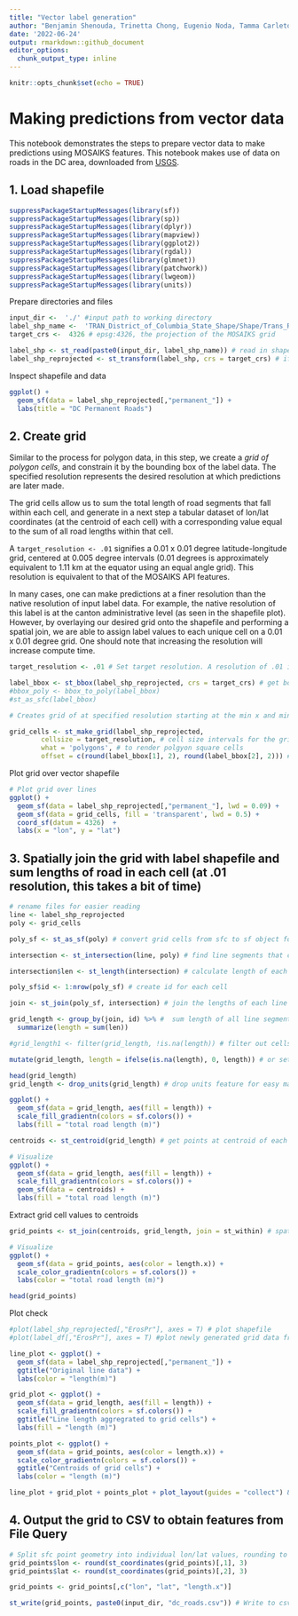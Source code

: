 ```yaml
---
title: "Vector label generation"
author: "Benjamin Shenouda, Trinetta Chong, Eugenio Noda, Tamma Carleton"
date: '2022-06-24'
output: rmarkdown::github_document
editor_options:
  chunk_output_type: inline
---
```


```r
knitr::opts_chunk$set(echo = TRUE)
```

# Making predictions from vector data

This notebook demonstrates the steps to prepare vector data to make predictions using MOSAIKS features. This notebook makes use of data on roads in the DC area, downloaded from [USGS](https://prd-tnm.s3.amazonaws.com/index.html?prefix=StagedProducts/Tran/Shape/).

## 1. Load shapefile

```r

suppressPackageStartupMessages(library(sf))
suppressPackageStartupMessages(library(sp))
suppressPackageStartupMessages(library(dplyr))
suppressPackageStartupMessages(library(mapview))
suppressPackageStartupMessages(library(ggplot2))
suppressPackageStartupMessages(library(rgdal))
suppressPackageStartupMessages(library(glmnet))
suppressPackageStartupMessages(library(patchwork))
suppressPackageStartupMessages(library(lwgeom))
suppressPackageStartupMessages(library(units))


```

Prepare directories and files

```r

input_dir <-  './' #input path to working directory
label_shp_name <-  'TRAN_District_of_Columbia_State_Shape/Shape/Trans_RoadSegment.shp'
target_crs <-  4326 # epsg:4326, the projection of the MOSAIKS grid

label_shp <- st_read(paste0(input_dir, label_shp_name)) # read in shapefile using sf package
label_shp_reprojected <- st_transform(label_shp, crs = target_crs) # if needed, reproject shapefile to epsg:4326
```

Inspect shapefile and data

```r
ggplot() +
  geom_sf(data = label_shp_reprojected[,"permanent_"]) +
  labs(title = "DC Permanent Roads")
```

## 2. Create grid

Similar to the process for polygon data, in this step, we create a *grid of polygon cells*, and constrain it by the bounding box of the label data. The specified resolution represents the desired resolution at which predictions are later made.

The grid cells allow us to sum the total length of road segments that fall within each cell, and generate in a next step a tabular dataset of lon/lat coordinates (at the centroid of each cell) with a corresponding value equal to the sum of all road lengths within that cell.

A `target_resolution <- .01` signifies a 0.01 x 0.01 degree latitude-longitude grid, centered at 0.005 degree intervals (0.01 degrees is approximately equivalent to 1.11 km at the equator using an equal angle grid). This resolution is equivalent to that of the MOSAIKS API features. 

In many cases, one can make predictions at a finer resolution than the native resolution of input label data. For example, the native resolution of this label is at the canton administrative level (as seen in the shapefile plot). However, by overlaying our desired grid onto the shapefile and performing a spatial join, we are able to assign label values to each unique cell on a 0.01 x 0.01 degree grid. One should note that increasing the resolution will increase compute time.

```r

target_resolution <- .01 # Set target resolution. A resolution of .01 is equal to the .01 x .01 dense grid of the MOSAIKS API.

label_bbox <- st_bbox(label_shp_reprojected, crs = target_crs) # get bounding box of shapefile
#bbox_poly <- bbox_to_poly(label_bbox)
#st_as_sfc(label_bbox)

# Creates grid of at specified resolution starting at the min x and min y coordinates of the label bounding box

grid_cells <- st_make_grid(label_shp_reprojected, 
        cellsize = target_resolution, # cell size intervals for the grid, can be modified for higher or lower resolution -> .01 is equal to the MOSAIKS dense grid
        what = 'polygons', # to render polgyon square cells
        offset = c(round(label_bbox[1], 2), round(label_bbox[2], 2))) # starting at the min x and y of the bbox rounded to 3 digit precision of the MOSAIKS grid

```

Plot grid over vector shapefile

```r
# Plot grid over lines
ggplot() +
  geom_sf(data = label_shp_reprojected[,"permanent_"], lwd = 0.09) +
  geom_sf(data = grid_cells, fill = 'transparent', lwd = 0.5) +
  coord_sf(datum = 4326)  +
  labs(x = "lon", y = "lat")

```

## 3. Spatially join the grid with label shapefile and sum lengths of road in each cell (at .01 resolution, this takes a bit of time)

```r
# rename files for easier reading
line <- label_shp_reprojected
poly <- grid_cells

poly_sf <- st_as_sf(poly) # convert grid cells from sfc to sf object for manipulation

intersection <- st_intersection(line, poly) # find line segments that correspond to each grid cell (takes time)

intersection$len <- st_length(intersection) # calculate length of each line segment in each cell

poly_sf$id <- 1:nrow(poly_sf) # create id for each cell

join <- st_join(poly_sf, intersection) # join the lengths of each line segment to its corresponding polygon

grid_length <- group_by(join, id) %>% #  sum length of all line segments in each cell by cell id
  summarize(length = sum(len))

#grid_length1 <- filter(grid_length, !is.na(length)) # filter out cells without line segments

mutate(grid_length, length = ifelse(is.na(length), 0, length)) # or set length to 0 for cells without lines
```


```r
head(grid_length)
grid_length <- drop_units(grid_length) # drop units feature for easy manipulation. Length is in meters

ggplot() +
  geom_sf(data = grid_length, aes(fill = length)) +
  scale_fill_gradientn(colors = sf.colors()) +
  labs(fill = "total road length (m)")
```


```r
centroids <- st_centroid(grid_length) # get points at centroid of each grid cell

# Visualize
ggplot() +
  geom_sf(data = grid_length, aes(fill = length)) +
  scale_fill_gradientn(colors = sf.colors()) + 
  geom_sf(data = centroids) +
  labs(fill = "total road length (m)")
```

Extract grid cell values to centroids
```r
grid_points <- st_join(centroids, grid_length, join = st_within) # spatial join

# Visualize
ggplot() +
  geom_sf(data = grid_points, aes(color = length.x)) +
  scale_color_gradientn(colors = sf.colors()) +
  labs(color = "total road length (m)")

head(grid_points)
```

############
Plot check

```r
#plot(label_shp_reprojected[,"ErosPr"], axes = T) # plot shapefile
#plot(label_df[,"ErosPr"], axes = T) #plot newly generated grid data frame

line_plot <- ggplot() +
  geom_sf(data = label_shp_reprojected[,"permanent_"]) +
  ggtitle("Original line data") +
  labs(color = "length(m)")

grid_plot <- ggplot() +
  geom_sf(data = grid_length, aes(fill = length)) +
  scale_fill_gradientn(colors = sf.colors()) +
  ggtitle("Line length aggregrated to grid cells") +
  labs(fill = "length (m)")

points_plot <- ggplot() +
  geom_sf(data = grid_points, aes(color = length.x)) +
  scale_color_gradientn(colors = sf.colors()) +
  ggtitle("Centroids of grid cells") +
  labs(color = "length (m)")

line_plot + grid_plot + points_plot + plot_layout(guides = "collect") & theme(legend.position = 'bottom')
```

## 4. Output the grid to CSV to obtain features from File Query

```r
# Split sfc point geometry into individual lon/lat values, rounding to precision of MOSAIKS grid for merging
grid_points$lon <- round(st_coordinates(grid_points)[,1], 3)
grid_points$lat <- round(st_coordinates(grid_points)[,2], 3)

grid_points <- grid_points[,c("lon", "lat", "length.x")]

st_write(grid_points, paste0(input_dir, "dc_roads.csv")) # Write to csv - sfc point geomtery is automatically dropped. Results in 3 columns of label value, longitude, and latitude
```

